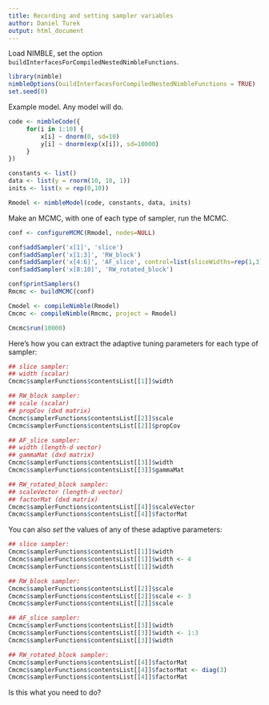 ```yaml
---
title: Recording and setting sampler variables
author: Daniel Turek
output: html_document
---
```


<!---
danielturek.github.io/public/samplerVariables/samplerVariables.html
-->


Load NIMBLE, set the option `buildInterfacesForCompiledNestedNimbleFunctions`.

```r
library(nimble)
nimbleOptions(buildInterfacesForCompiledNestedNimbleFunctions = TRUE)
set.seed(0)
```

Example model.  Any model will do.

```r
code <- nimbleCode({
     for(i in 1:10) {
         x[i] ~ dnorm(0, sd=10)
         y[i] ~ dnorm(exp(x[i]), sd=10000)
     }
})

constants <- list()
data <- list(y = rnorm(10, 10, 1))
inits <- list(x = rep(0,10))

Rmodel <- nimbleModel(code, constants, data, inits)
```

Make an MCMC, with one of each type of sampler, run the MCMC.

```r
conf <- configureMCMC(Rmodel, nodes=NULL)

conf$addSampler('x[1]', 'slice')
conf$addSampler('x[1:3]', 'RW_block')
conf$addSampler('x[4:6]', 'AF_slice', control=list(sliceWidths=rep(1,3)))
conf$addSampler('x[8:10]', 'RW_rotated_block')

conf$printSamplers()
Rmcmc <- buildMCMC(conf)

Cmodel <- compileNimble(Rmodel)
Cmcmc <- compileNimble(Rmcmc, project = Rmodel)

Cmcmc$run(10000)
```

Here's how you can extract the adaptive tuning parameters for each
type of sampler:


```r
## slice sampler:
## width (scalar)
Cmcmc$samplerFunctions$contentsList[[1]]$width

## RW_block sampler:
## scale (scalar)
## propCov (dxd matrix)
Cmcmc$samplerFunctions$contentsList[[2]]$scale
Cmcmc$samplerFunctions$contentsList[[2]]$propCov

## AF_slice sampler:
## width (length-d vector)
## gammaMat (dxd matrix)
Cmcmc$samplerFunctions$contentsList[[3]]$width
Cmcmc$samplerFunctions$contentsList[[3]]$gammaMat

## RW_rotated_block sampler:
## scaleVector (length-d vector)
## factorMat (dxd matrix)
Cmcmc$samplerFunctions$contentsList[[4]]$scaleVector
Cmcmc$samplerFunctions$contentsList[[4]]$factorMat
```

You can also *set* the values of any of these adaptive parameters:

```r
## slice sampler: 
Cmcmc$samplerFunctions$contentsList[[1]]$width
Cmcmc$samplerFunctions$contentsList[[1]]$width <- 4 
Cmcmc$samplerFunctions$contentsList[[1]]$width

## RW_block sampler: 
Cmcmc$samplerFunctions$contentsList[[2]]$scale
Cmcmc$samplerFunctions$contentsList[[2]]$scale <- 3
Cmcmc$samplerFunctions$contentsList[[2]]$scale

## AF_slice sampler:
Cmcmc$samplerFunctions$contentsList[[3]]$width
Cmcmc$samplerFunctions$contentsList[[3]]$width <- 1:3
Cmcmc$samplerFunctions$contentsList[[3]]$width

## RW_rotated_block sampler:
Cmcmc$samplerFunctions$contentsList[[4]]$factorMat
Cmcmc$samplerFunctions$contentsList[[4]]$factorMat <- diag(3)
Cmcmc$samplerFunctions$contentsList[[4]]$factorMat
```

Is this what you need to do?

\   

\   

\   










